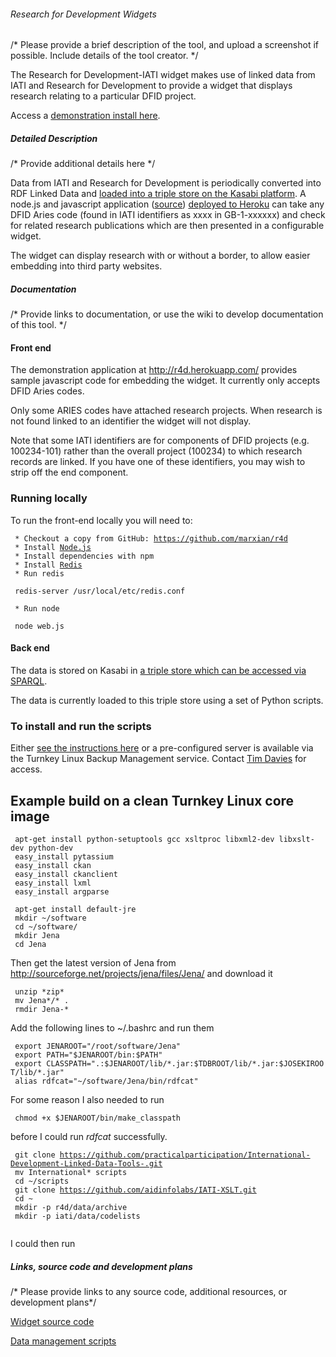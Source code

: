 ====== Research for Development Widgets ======
/* Please provide a brief description of the tool, and upload a screenshot if possible. Include details of the tool creator. */

The Research for Development-IATI widget makes use of linked data from IATI and Research for Development to provide a widget that displays research relating to a particular DFID project. 

Access a [[http://r4d.herokuapp.com/|demonstration install here]].

===== Detailed Description =====
/* Provide additional details here */

Data from IATI and Research for Development is periodically converted into RDF Linked Data and [[kasabi.com/dataset/r4d-aid-data|loaded into a triple store on the Kasabi platform]]. A node.js and javascript application ([[https://github.com/marxian/r4d|source]]) [[http://r4d.herokuapp.com/|deployed to Heroku]] can take any DFID Aries code (found in IATI identifiers as xxxx in GB-1-xxxxxx) and check for related research publications which are then presented in a configurable widget.

The widget can display research with or without a border, to allow easier embedding into third party websites. 

===== Documentation =====
/* Provide links to documentation, or use the wiki to develop documentation of this tool. */

==== Front end ====

The demonstration application at [[http://r4d.herokuapp.com/]] provides sample javascript code for embedding the widget. It currently only accepts DFID Aries codes.

Only some ARIES codes have attached research projects. When research is not found linked to an identifier the widget will not display. 

Note that some IATI identifiers are for components of DFID projects (e.g. 100234-101) rather than the overall project (100234) to which research records are linked. If you have one of these identifiers, you may wish to strip off the end component. 

=== Running locally ===

To run the front-end locally you will need to:

  * Checkout a copy from GitHub: [[https://github.com/marxian/r4d]]
  * Install [[http://nodejs.org/|Node.js]]
  * Install dependencies with npm 
  * Install [[http://redis.io/|Redis]]
  * Run redis

  redis-server /usr/local/etc/redis.conf 

  * Run node

  node web.js
==== Back end ====

The data is stored on Kasabi in [[http://kasabi.com/dataset/r4d-aid-data|a triple store which can be accessed via SPARQL]].

The data is currently loaded to this triple store using a set of Python scripts. 

=== To install and run the scripts ===

Either [[https://github.com/practicalparticipation/International-Development-Linked-Data-Tools-|see the instructions here]] or a pre-configured server is available via the Turnkey Linux Backup Management service. Contact [[community:user:TimDavies|Tim Davies]] for access.

== Example build on a clean Turnkey Linux core image ==

  apt-get install python-setuptools gcc xsltproc libxml2-dev libxslt-dev python-dev
  easy_install pytassium
  easy_install ckan
  easy_install ckanclient
  easy_install lxml
  easy_install argparse
  
  apt-get install default-jre
  mkdir ~/software
  cd ~/software/
  mkdir Jena
  cd Jena

Then get the latest version of Jena from [[http://sourceforge.net/projects/jena/files/Jena/]] and download it

  unzip *zip*
  mv Jena*/* .
  rmdir Jena-*

Add the following lines to ~/.bashrc and run them

  export JENAROOT="/root/software/Jena"
  export PATH="$JENAROOT/bin:$PATH"
  export CLASSPATH=".:$JENAROOT/lib/*.jar:$TDBROOT/lib/*.jar:$JOSEKIROOT/lib/*.jar"
  alias rdfcat="~/software/Jena/bin/rdfcat"

For some reason I also needed to run

  chmod +x $JENAROOT/bin/make_classpath

before I could run ''rdfcat'' successfully. 

  git clone https://github.com/practicalparticipation/International-Development-Linked-Data-Tools-.git
  mv International* scripts
  cd ~/scripts
  git clone https://github.com/aidinfolabs/IATI-XSLT.git
  cd ~
  mkdir -p r4d/data/archive
  mkdir -p iati/data/codelists
  
I could then run 
  
===== Links, source code and development plans =====
/* Please provide links to any source code, additional resources, or development plans*/

[[https://github.com/marxian/r4d|Widget source code]]

[[https://github.com/practicalparticipation/International-Development-Linked-Data-Tools-|Data management scripts]]